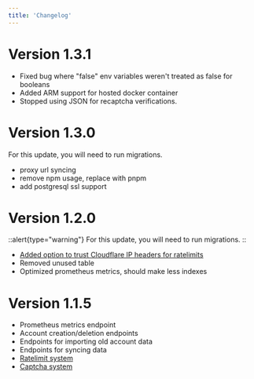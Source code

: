 ```yaml
---
title: 'Changelog'
---
```


# Version 1.3.1

 - Fixed bug where "false" env variables weren't treated as false for booleans
 - Added ARM support for hosted docker container
 - Stopped using JSON for recaptcha verifications.

# Version 1.3.0

For this update, you will need to run migrations.

 - proxy url syncing
 - remove npm usage, replace with pnpm
 - add postgresql ssl support

# Version 1.2.0

::alert{type="warning"}
For this update, you will need to run migrations.
::

- [Added option to trust Cloudflare IP headers for ratelimits](2.configuration.md#servertrustcloudflare)
- Removed unused table
- Optimized prometheus metrics, should make less indexes

# Version 1.1.5

- Prometheus metrics endpoint
- Account creation/deletion endpoints
- Endpoints for importing old account data
- Endpoints for syncing data
- [Ratelimit system](2.configuration.md#ratelimit)
- [Captcha system](2.configuration.md#captcha)
